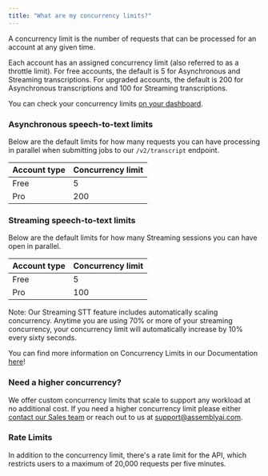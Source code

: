 ```yaml
---
title: "What are my concurrency limits?"
---
```


A concurrency limit is the number of requests that can be processed for an account at any given time.

Each account has an assigned concurrency limit (also referred to as a throttle limit). For free accounts, the default is 5 for Asynchronous and Streaming transcriptions. For upgraded accounts, the default is 200 for Asynchronous transcriptions and 100 for Streaming transcriptions.

You can check your concurrency limits [on your dashboard](https://www.assemblyai.com/app/account).

### Asynchronous speech-to-text limits

Below are the default limits for how many requests you can have processing in parallel when submitting jobs to our `/v2/transcript` endpoint.

| Account type | Concurrency limit |
| ------------ | ----------------- |
| Free         | 5                 |
| Pro          | 200               |

### Streaming speech-to-text limits

Below are the default limits for how many Streaming sessions you can have open in parallel.

| Account type | Concurrency limit |
| ------------ | ----------------- |
| Free         | 5                 |
| Pro          | 100               |

Note: Our Streaming STT feature includes automatically scaling concurrency. Anytime you are using 70% or more of your streaming concurrency, your concurrency limit will automatically increase by 10% every sixty seconds.

You can find more information on Concurrency Limits in our Documentation [here](https://www.assemblyai.com/docs/concepts/concurrency-limit)!

### Need a higher concurrency?

We offer custom concurrency limits that scale to support any workload at no additional cost. If you need a higher concurrency limit please either [contact our Sales team](https://www.assemblyai.com/contact) or reach out to us at [support@assemblyai.com](mailto:support@assemblyai.com).

### Rate Limits

In addition to the concurrency limit, there's a rate limit for the API, which restricts users to a maximum of 20,000 requests per five minutes.
